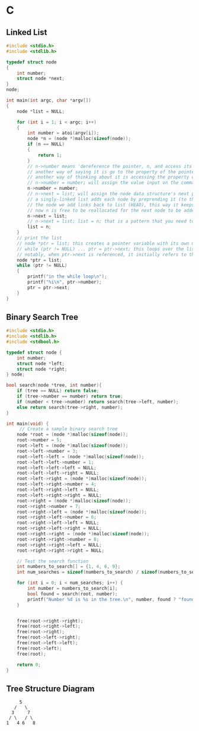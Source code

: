 # C

## Linked List
```c
#include <stdio.h>
#include <stdlib.h>

typedef struct node
{
    int number;
    struct node *next;
}
node;

int main(int argc, char *argv[])
{
    node *list = NULL;

    for (int i = 1; i < argc; i++)
    {
        int number = atoi(argv[i]);
        node *n = (node *)malloc(sizeof(node));
        if (n == NULL)
        {
            return 1;
        }
        // n->number means 'dereference the pointer, n, and access its property, number'
        // another way of saying it is go to the property of the pointer's memory address
        // another way of thinking about it is accessing the property of a referenced object in javascript, but it's a little different because of the pointer abstraction and separate memory address
        // n->number = number; will assign the value input on the command line to the property of the pointer's memory address
        n->number = number;
        // n->next = list; will assign the node data structure's next pointer (there is only next because it is a singly linked list) to the current list, which can be thought of as HEAD like in git, or the current commit, before this update is made
        // a singly-linked list adds each node by preprending it (to the left); that means the "list" (or HEAD) is always going to be penultimate or second to the most current node if we consider the one being currently added and linking back
        // the node we add links back to list (HEAD), this way it keeps track of its direct ancestor; then we change what list points to, which will be the temporary value in the loop, n, so now HEAD (list) points to the most recently added node which linked to the previously most recently added node
        // now n is free to be reallocated for the next node to be added
        n->next = list;
        // n->next = list; list = n; that is a pattern that you need to memorize for it to make sense, just like your times tables
        list = n;
    }
    // print the list
    // node *ptr = list; this creates a pointer variable with its own memory address, to point to the list, which will initially be pointing at the first memory address in the contiguous block of memory that is the list
    // while (ptr != NULL) ... ptr = ptr->next; this loops over the list, and after printing the int value at ptr->number, it reassigns ptr to the next node in the linked list (which is referenced by the pointer in the node data structure defined as *next and which is accessed with ptr->next)
    // notably, when ptr->next is referenced, it initially refers to the first item in the list (like the first index in an array); when ptr is reassigned, it moves to the next node (to the right) in the linked list 
    node *ptr = list;
    while (ptr != NULL)
    {
        printf("in the while loop\n");
        printf("%i\n", ptr->number);
        ptr = ptr->next;
    } 
}
```

## Binary Search Tree

```c
#include <stdio.h>
#include <stdlib.h>
#include <stdbool.h>

typedef struct node {
    int number;
    struct node *left;
    struct node *right;
} node;

bool search(node *tree, int number){
    if (tree == NULL) return false;
    if (tree->number == number) return true;
    if (number < tree->number) return search(tree->left, number);
    else return search(tree->right, number);
}

int main(void) {
     // Create a sample binary search tree
    node *root = (node *)malloc(sizeof(node));
    root->number = 5;
    root->left = (node *)malloc(sizeof(node));
    root->left->number = 3;
    root->left->left = (node *)malloc(sizeof(node));
    root->left->left->number = 1;
    root->left->left->left = NULL;
    root->left->left->right = NULL;
    root->left->right = (node *)malloc(sizeof(node));
    root->left->right->number = 4;
    root->left->right->left = NULL;
    root->left->right->right = NULL;
    root->right = (node *)malloc(sizeof(node));
    root->right->number = 7;
    root->right->left = (node *)malloc(sizeof(node));
    root->right->left->number = 6;
    root->right->left->left = NULL;
    root->right->left->right = NULL;
    root->right->right = (node *)malloc(sizeof(node));
    root->right->right->number = 8;
    root->right->right->left = NULL;
    root->right->right->right = NULL;

    // Test the search function
    int numbers_to_search[] = {1, 4, 6, 9};
    int num_searches = sizeof(numbers_to_search) / sizeof(numbers_to_search[0]);

    for (int i = 0; i < num_searches; i++) {
        int number = numbers_to_search[i];
        bool found = search(root, number);
        printf("Number %d is %s in the tree.\n", number, found ? "found" : "not found");
    }


    free(root->right->right);
    free(root->right->left);
    free(root->right);
    free(root->left->right);
    free(root->left->left);
    free(root->left);
    free(root);

    return 0;
}
```

## Tree Structure Diagram

```
     5
   /   \
  3     7
 / \   / \
1   4 6   8

```
